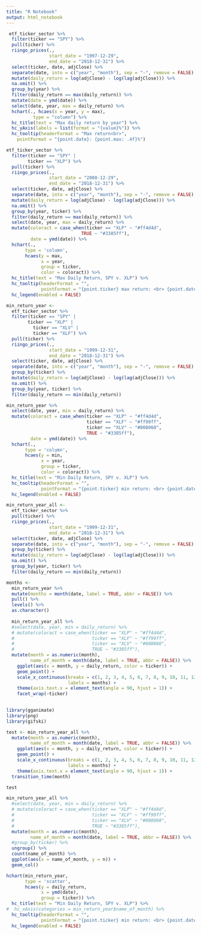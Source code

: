 ```yaml
---
title: "R Notebook"
output: html_notebook
---
```


```r
 etf_ticker_sector %>%
  filter(ticker == "SPY") %>% 
  pull(ticker) %>% 
  riingo_prices(., 
                start_date = "1997-12-29",
                end_date = "2018-12-31") %>% 
  select(ticker, date, adjClose) %>%
  separate(date, into = c("year", "month"), sep = "-", remove = FALSE) %>% 
  mutate(daily_return = log(adjClose) - log(lag(adjClose))) %>% 
  na.omit() %>% 
  group_by(year) %>% 
  filter(daily_return == max(daily_return)) %>%
  mutate(date = ymd(date)) %>% 
  select(date, year, max = daily_return) %>% 
  hchart(., hcaes(x = year, y = max),
          type = "column") %>% 
  hc_title(text = "Max daily return by year") %>% 
  hc_yAxis(labels = list(format = "{value}%")) %>% 
  hc_tooltip(headerFormat = "Max return<br>",
    pointFormat = "{point.date}: {point.max: .4f}%")
```


```r
etf_ticker_sector %>%
  filter(ticker == "SPY" |
        ticker == "XLP") %>% 
  pull(ticker) %>% 
  riingo_prices(., 
                start_date = "2008-12-29",
                end_date = "2018-12-31") %>% 
  select(ticker, date, adjClose) %>%
  separate(date, into = c("year", "month"), sep = "-", remove = FALSE) %>% 
  mutate(daily_return = log(adjClose) - log(lag(adjClose))) %>% 
  na.omit() %>% 
  group_by(year, ticker) %>% 
  filter(daily_return == max(daily_return)) %>% 
  select(date, year, max = daily_return) %>% 
  mutate(coloract = case_when(ticker == "XLP" ~ "#ff4d4d",
                            TRUE ~ "#3385ff"),
         date = ymd(date)) %>% 
  hchart(., 
       type = 'column', 
       hcaes(y = max,
             x = year,
             group = ticker,
             color = coloract)) %>%
  hc_title(text = "Max Daily Return, SPY v. XLP") %>% 
  hc_tooltip(headerFormat = "",
             pointFormat = "{point.ticker} max return: <br> {point.date} {point.max: .4f}%") %>% 
  hc_legend(enabled = FALSE)
```

```r
min_return_year <- 
  etf_ticker_sector %>%
  filter(ticker == "SPY" |
        ticker == "XLP" |
          ticker == "XLV" |
          ticker == "XLF") %>% 
  pull(ticker) %>% 
  riingo_prices(., 
                start_date = "1999-12-31",
                end_date = "2018-12-31") %>% 
  select(ticker, date, adjClose) %>%
  separate(date, into = c("year", "month"), sep = "-", remove = FALSE) %>%
  group_by(ticker) %>% 
  mutate(daily_return = log(adjClose) - log(lag(adjClose))) %>% 
  na.omit() %>% 
  group_by(year, ticker) %>% 
  filter(daily_return == min(daily_return))
```

```r
min_return_year %>% 
  select(date, year, min = daily_return) %>% 
  mutate(coloract = case_when(ticker == "XLP" ~ "#ff4d4d",
                              ticker == "XLF" ~ "#ff99ff",
                              ticker == "XLV" ~ "#008060",
                              TRUE ~ "#3385ff"),
         date = ymd(date)) %>% 
  hchart(., 
       type = 'column', 
       hcaes(y = min,
             x = year,
             group = ticker,
             color = coloract)) %>%
  hc_title(text = "Min Daily Return, SPY v. XLP") %>% 
  hc_tooltip(headerFormat = "",
             pointFormat = "{point.ticker} min return: <br> {point.date} {point.min: .4f}%") %>% 
  hc_legend(enabled = FALSE)
```


```r
min_return_year_all <- 
  etf_ticker_sector %>%
  pull(ticker) %>% 
  riingo_prices(., 
                start_date = "1999-12-31",
                end_date = "2018-12-31") %>% 
  select(ticker, date, adjClose) %>%
  separate(date, into = c("year", "month"), sep = "-", remove = FALSE) %>%
  group_by(ticker) %>% 
  mutate(daily_return = log(adjClose) - log(lag(adjClose))) %>% 
  na.omit() %>% 
  group_by(year, ticker) %>% 
  filter(daily_return == min(daily_return))

months <- 
  min_return_year %>% 
  mutate(months = month(date, label = TRUE, abbr = FALSE)) %>% 
  pull() %>%
  levels() %>% 
  as.character()
  
  min_return_year_all %>% 
  #select(date, year, min = daily_return) %>% 
  # mutate(coloract = case_when(ticker == "XLP" ~ "#ff4d4d",
  #                             ticker == "XLF" ~ "#ff99ff",
  #                             ticker == "XLV" ~ "#008060",
  #                             TRUE ~ "#3385ff"),
  mutate(month = as.numeric(month),
         name_of_month = month(date, label = TRUE, abbr = FALSE)) %>% 
    ggplot(aes(x = month, y = daily_return, color = ticker)) +
    geom_point() +
    scale_x_continuous(breaks = c(1, 2, 3, 4, 5, 6, 7, 8, 9, 10, 11, 12), 
                       labels = months) + 
    theme(axis.text.x = element_text(angle = 90, hjust = 1)) +
    facet_wrap(~ticker)
 
```


```r
library(gganimate)
library(png)
library(gifski)

test <- min_return_year_all %>% 
  mutate(month = as.numeric(month),
         name_of_month = month(date, label = TRUE, abbr = FALSE)) %>% 
    ggplot(aes(x = month, y = daily_return, color = ticker)) +
    geom_point() +
    scale_x_continuous(breaks = c(1, 2, 3, 4, 5, 6, 7, 8, 9, 10, 11, 12), 
                       labels = months) + 
    theme(axis.text.x = element_text(angle = 90, hjust = 1)) +
  transition_time(month)

test

```


```r
min_return_year_all %>% 
  #select(date, year, min = daily_return) %>% 
  # mutate(coloract = case_when(ticker == "XLP" ~ "#ff4d4d",
  #                             ticker == "XLF" ~ "#ff99ff",
  #                             ticker == "XLV" ~ "#008060",
  #                             TRUE ~ "#3385ff"),
  mutate(month = as.numeric(month),
         name_of_month = month(date, label = TRUE, abbr = FALSE)) %>% 
  #group_by(ticker) %>%
  ungroup() %>% 
  count(name_of_month) %>% 
  ggplot(aes(x = name_of_month, y = n)) +
  geom_col()
```


```r
  
hchart(min_return_year, 
       type = 'scatter', 
       hcaes(y = daily_return,
             x = ymd(date),
             group = ticker)) %>%
  hc_title(text = "Min Daily Return, SPY v. XLP") %>%
#  hc_xAxis(categories = min_return_year$name_of_month) %>% 
  hc_tooltip(headerFormat = "",
             pointFormat = "{point.ticker} min return: <br> {point.date} {point.min: .4f}%") %>% 
  hc_legend(enabled = FALSE)
```
